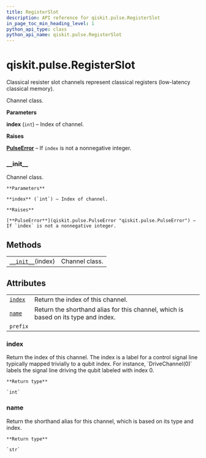 ```yaml
---
title: RegisterSlot
description: API reference for qiskit.pulse.RegisterSlot
in_page_toc_min_heading_level: 1
python_api_type: class
python_api_name: qiskit.pulse.RegisterSlot
---
```


<span id="qiskit-pulse-registerslot" />

# qiskit.pulse.RegisterSlot

<Class id="qiskit.pulse.RegisterSlot" github="https://github.com/qiskit/qiskit/tree/stable/0.16/qiskit/pulse/channels.py" signature="RegisterSlot(index)">
  Classical resister slot channels represent classical registers (low-latency classical memory).

  Channel class.

  **Parameters**

  **index** (`int`) – Index of channel.

  **Raises**

  [**PulseError**](qiskit.pulse.PulseError "qiskit.pulse.PulseError") – If `index` is not a nonnegative integer.

  ### \_\_init\_\_

  <Function id="qiskit.pulse.RegisterSlot.__init__" name="__init__" signature="__init__(index)">
    Channel class.

    **Parameters**

    **index** (`int`) – Index of channel.

    **Raises**

    [**PulseError**](qiskit.pulse.PulseError "qiskit.pulse.PulseError") – If `index` is not a nonnegative integer.
  </Function>

  ## Methods

  |                                                                                               |                |
  | --------------------------------------------------------------------------------------------- | -------------- |
  | [`__init__`](#qiskit.pulse.RegisterSlot.__init__ "qiskit.pulse.RegisterSlot.__init__")(index) | Channel class. |

  ## Attributes

  |                                                                               |                                                                                    |
  | ----------------------------------------------------------------------------- | ---------------------------------------------------------------------------------- |
  | [`index`](#qiskit.pulse.RegisterSlot.index "qiskit.pulse.RegisterSlot.index") | Return the index of this channel.                                                  |
  | [`name`](#qiskit.pulse.RegisterSlot.name "qiskit.pulse.RegisterSlot.name")    | Return the shorthand alias for this channel, which is based on its type and index. |
  | `prefix`                                                                      |                                                                                    |

  ### index

  <Function id="qiskit.pulse.RegisterSlot.index" name="index" signature="property index">
    Return the index of this channel. The index is a label for a control signal line typically mapped trivially to a qubit index. For instance, `DriveChannel(0)` labels the signal line driving the qubit labeled with index 0.

    **Return type**

    `int`
  </Function>

  ### name

  <Function id="qiskit.pulse.RegisterSlot.name" name="name" signature="property name">
    Return the shorthand alias for this channel, which is based on its type and index.

    **Return type**

    `str`
  </Function>
</Class>

